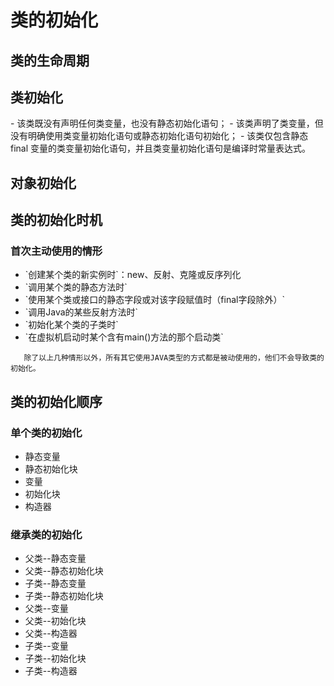 = 类的初始化 =

== 类的生命周期 ==
{{http:pic/class_init.jpg}}

== 类初始化 ==
{{{class="brush:text"
类"初始化"阶段，它是一个类或接口被首次使用的前阶段中的最后一项工作，本阶段负责为类变量赋予正确的初始值。

Java编译器把所有的类变量初始化语句和类型的静态初始化器通通收集到<clinit>方法内，该方法只能被Jvm调用，专门承担初始化工作。
除接口以外，初始化一个类之前必须保证其直接超类已被初始化，并且该初始化过程是由Jvm保证线程安全的。另外，
并非所有的类都会拥有一个<clinit>()方法，在以下条件中该类不会拥有<clinit>()方法：
}}}

- 该类既没有声明任何类变量，也没有静态初始化语句；
- 该类声明了类变量，但没有明确使用类变量初始化语句或静态初始化语句初始化；
- 该类仅包含静态 final 变量的类变量初始化语句，并且类变量初始化语句是编译时常量表达式。

== 对象初始化 ==
{{{class="brush:text"
在类被装载、连接和初始化，这个类就随时都可能使用了。对象实例化和初始化是就是对象生命的起始阶段的活动，
在这里我们主要讨论对象的初始化工作的相关特点。

Java编译器在编译每个类时都会为该类至少生成一个实例初始化方法--即"<init>()"方法。此方法与源代码中的每个构造方法相对应，
如果类没有明确地声明任何构造方法，编译器则为该类生成一个默认的无参构造方法，这个默认的构造器仅仅调用父类的无参构造器，
与此同时也会生成一个与默认构造方法对应的"<init>()"方法。

通常来说，<init>()方法内包括的代码内容大概为：调用另一个<init>()方法；对实例变量初始化；与其对应的构造方法内的代码。
如果构造方法是明确地从调用同一个类中的另一个构造方法开始，那它对应的<init>()方法体内包括的内容为：一个对本类的<init>()方法的调用；
对应用构造方法内的所有字节码。
如果构造方法不是通过调用自身类的其它构造方法开始，并且该对象不是Object对象，那<init>()法内则包括的内容为：一个对父类<init>()
方法的调用；对实例变量初始化方法的字节码；最后是对应构造子的方法体字节码。

如果这个类是Object，那么它的<init>()方法则不包括对父类<init>()方法的调用。
}}}

== 类的初始化时机 ==
{{{class="brush:text"
本文到目前为止，我们已经大概有了解到了类生命周期中都经历了哪些阶段，但这个类的生命周期的开始阶段——
类装载又是在什么时候被触发呢？类又是何时被初始化的呢？让我们带着这三个疑问继续去寻找答案。

Java虚拟机规范为类的初始化时机做了严格定义："initialize on first active use"——"在首次主动使用时初始化"。
这个规则直接影响着类装载、连接和初始化类的机制——因为在类型被初始化之前它必须已经被连接，然而在连接之前又必须保证它已经被装载了。

在与初始化时机相关的类装载时机问题上，Java 虚拟机规范并没有对其做严格的定义，这就使得JVM在实现上可以根据自己的特点提供采用不同的装载策略。
我们可以思考一下Jboss AOP框架的实现原理，它就是在对你的class文件装载环节做了手脚——插入了AOP的相关拦截字节码，
这使得它可以对程序员做到完全透明化，哪怕你用new操作符创建出的对象实例也一样能被AOP框架拦截--与之相对应的 Spring AOP，
你必须通过他的BeanFactory获得被AOP代理过的受管对象，当然Jboss AOP的缺点也很明显——他是和JBOSS服务器绑定很紧密的，
你不能很轻松的移植到其它服务器上。

类的初始化时机就是在"在首次主动使用时"。那么，哪些情形下才符合首次主动使用的要求呢？
}}}

=== 首次主动使用的情形 ===
* `创建某个类的新实例时`：new、反射、克隆或反序列化
* `调用某个类的静态方法时`
* `使用某个类或接口的静态字段或对该字段赋值时（final字段除外）`
* `调用Java的某些反射方法时`
* `初始化某个类的子类时`
* `在虚拟机启动时某个含有main()方法的那个启动类`

    除了以上几种情形以外，所有其它使用JAVA类型的方式都是被动使用的，他们不会导致类的初始化。

== 类的初始化顺序 ==
{{{class="brush:text"
类的初始化顺序依次是(静态变量、静态初始化块) > (变量、初始化块) > 构造器
}}}

=== 单个类的初始化 ===
* 静态变量
* 静态初始化块
* 变量
* 初始化块
* 构造器

=== 继承类的初始化 ===
* 父类--静态变量
* 父类--静态初始化块
* 子类--静态变量
* 子类--静态初始化块
* 父类--变量
* 父类--初始化块
* 父类--构造器
* 子类--变量
* 子类--初始化块
* 子类--构造器


